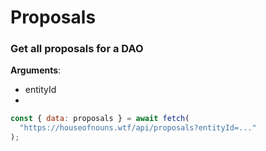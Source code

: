 # Proposals

### Get all proposals for a DAO

**Arguments**:

- entityId
-

```js filename="proposals-example.ts" {3} copy
const { data: proposals } = await fetch(
  "https://houseofnouns.wtf/api/proposals?entityId=..."
);
```
